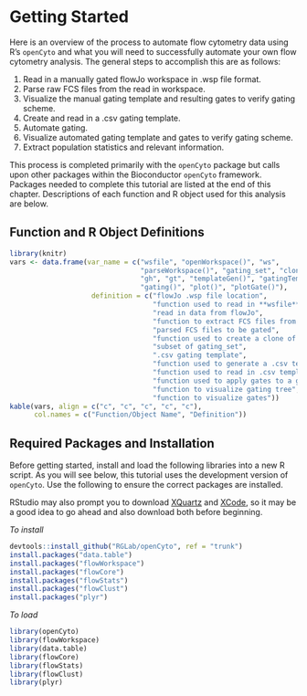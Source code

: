 # Getting Started

Here is an overview of the process to automate flow cytometry data using R's `openCyto` and what you will need to successfully automate your own flow cytometry analysis. The general steps to accomplish this are as follows:

1. Read in a manually gated flowJo workspace in .wsp file format.
2. Parse raw FCS files from the read in workspace.
3. Visualize the manual gating template and resulting gates to verify gating scheme.
4. Create and read in a .csv gating template.
5. Automate gating.
6. Visualize automated gating template and gates to verify gating scheme. 
7. Extract population statistics and relevant information. 

This process is completed primarily with the `openCyto` package but calls upon other packages within the Bioconductor `openCyto` framework. Packages needed to complete this tutorial are listed at the end of this chapter. Descriptions of each function and R object used for this analysis are below. 

## Function and R Object Definitions
```r
library(knitr)
vars <- data.frame(var_name = c("wsfile", "openWorkspace()", "ws",
                                "parseWorkspace()", "gating_set", "clone()",
                                "gh", "gt", "templateGen()", "gatingTemplate()",
                                "gating()", "plot()", "plotGate()"),
                    definition = c("flowJo .wsp file location", 
                                   "function used to read in **wsfile**",
                                   "read in data from flowJo",
                                   "function to extract FCS files from **ws**",
                                   "parsed FCS files to be gated",
                                   "function used to create a clone of **gating_set**",
                                   "subset of gating_set",
                                   ".csv gating template",
                                   "function used to generate a .csv template from existing manual gates",
                                   "function used to read in .csv template",
                                   "function used to apply gates to a gating set",
                                   "function to visualize gating tree",
                                   "function to visualize gates"))
kable(vars, align = c("c", "c", "c", "c", "c"),
      col.names = c("Function/Object Name", "Definition"))
```

## Required Packages and Installation  

Before getting started, install and load the following libraries into a new R script. As you will see below, this tutorial uses the development version of `openCyto`. Use the following to ensure the correct packages are installed.  

RStudio may also prompt you to download [XQuartz](https://www.xquartz.org/) and [XCode](https://developer.apple.com/xcode/), so it may be a good idea to go ahead and also download both before beginning.  

*To install*  
```r
devtools::install_github("RGLab/openCyto", ref = "trunk")
install.packages("data.table")
install.packages("flowWorkspace")
install.packages("flowCore")
install.packages("flowStats")
install.packages("flowClust")
install.packages("plyr")
```

*To load*  
```r
library(openCyto)
library(flowWorkspace)
library(data.table)
library(flowCore)
library(flowStats)
library(flowClust)
library(plyr)
```
